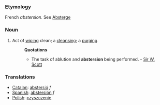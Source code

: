 ===Etymology===
French ''abstersion''. See [[Absterge]]
===Noun===
#Act of [[wiping]] clean; a [[cleansing]]; a [[purging]].
#:'''Quotations'''
#:*The task of ablution and '''abstersion''' being performed. - [[Sir W. Scott]]
===Translations===
*[[Catalan]]: [[abstersió]] ''f''
*[[Spanish]]: [[abstersión]] ''f''
*[[Polish]]: [[czyszczenie]]